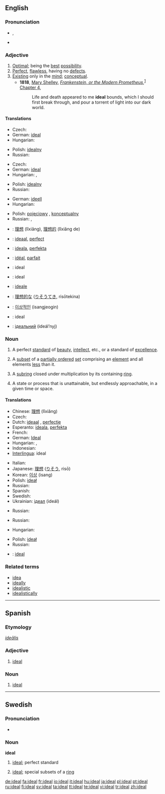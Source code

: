 {{see|Ideal|idéal}}
{{wikipedia}}
==English==

===Pronunciation===
*{{IPA|/aɪˈdɪəl/|/aɪˈdi:.əl/}}, {{SAMPA|/aI"dI@l/, /aI"di:.@l/}}
*{{audio|en-us-ideal.ogg|Audio (US)}}

===Adjective===
{{en-adj}}

# [[optimal|Optimal]]; being the [[best]] [[possibility]].
# [[perfect|Perfect]], [[flawless]], having no [[defect]]s.
# [[exist|Existing]] only in the [[mind]]; [[conceptual]].
#* '''1818''', [[w:Mary Shelley|Mary Shelley]], ''[[w:Frankenstein|Frankenstein, or the Modern Prometheus]]'',<sup>[http://en.wikisource.org/wiki/Frankenstein]</sup> [[s:Frankenstein/Chapter 4|Chapter 4]],
#*: Life and death appeared to me '''ideal''' bounds, which I should first break through, and pour a torrent of light into our dark world.

====Translations====
{{trans-top|being optimal}}
* Czech: {{t-|cs|ideální}}
*German: [[ideal]]
* Hungarian: {{t-|hu|ideális}}
{{trans-mid}}
* Polish: [[idealny]] {{m}}
* Russian: {{t|ru|идеальный|tr=id'eál’nyj|sc=Cyrl}}
{{trans-bottom}}

{{trans-top|being perfect}}
* Czech: {{t-|cs|ideální}}
*German: [[ideal]]
* Hungarian: {{t|hu|tökéletes}}, {{t|hu|eszményi}}
{{trans-mid}}
* Polish: [[idealny]] {{m}}
* Russian: {{t|ru|идеальный|tr=id'eál’nyj|sc=Cyrl}}
{{trans-bottom}}

{{trans-top|conceptual}}
*German: [[ideell]]
* Hungarian: {{t|hu|képzelt}}
{{trans-mid}}
* Polish: [[pojęciowy]] {{m}}, [[konceptualny]] {{m}}
* Russian: {{t|ru|идеальный|tr=id'eál’nyj|sc=Cyrl}}, {{t|ru|абстракный|tr=abstráktnyj|sc=Cyrl}}
{{trans-bottom}}

{{checktrans-top}}
*{{ttbc|Chinese}}: [[理想]] (lǐxiǎng), [[理想的]] (lǐxiǎng de)
*{{ttbc|Dutch}}: [[ideaal]], [[perfect]]
*{{ttbc|Esperanto}}: [[ideala]], [[perfekta]]
*{{ttbc|French}}: [[idéal]], [[parfait]]
*{{ttbc|Indonesian}}: ideal
*{{ttbc|Interlingua}}: ideal
{{checktrans-mid}}
*{{ttbc|Italian}}: [[ideale]]
*{{ttbc|Japanese}}: [[理想的な]] ([[りそうてき]], risōtekina)
*{{ttbc|Korean}}: [[이상적인]] (isangjeogin)
*{{ttbc|Spanish}}: ideal
*{{ttbc|Ukrainian}}: [[iдеальний]] (ideál’nyj)
{{checktrans-bottom}}

===Noun===
{{en-noun}}

# A perfect [[standard]] of [[beauty]], [[intellect]], etc., or a standard of [[excellence]].
# {{mathematics|order theory}} A [[subset]] of a [[partially ordered]] [[set]] comprising an [[element]] and all elements [[less]] than it.
# {{context|for example|algebra}} A [[subring]] closed under multiplication by its containing [[ring]].
#{{rfv-sense}} A state or process that is unattainable, but endlessly approachable, in a given time or space.

====Translations====
{{trans-top|a perfect standard of beauty, intellect, etc.}}
* Chinese: [[理想]] (lǐxiǎng)
* Czech: {{t-|cs|ideál|m}}
* Dutch: [[ideaal]] {{n}}, [[perfectie]] {{f}}
* Esperanto: [[ideala]], [[perfekta]]
* French: {{t+|fr|idéal|m}}
* German: [[Ideal]] {{n}}
* Hungarian: {{t|hu|eszmény}}, {{t-|hu|ideál}}
* Indonesian: {{t-|id|ideal|xs=Indonesian}}
* [[Interlingua]]: ideal
{{trans-mid}}
* Italian: {{t+|it|ideale|m}}
* Japanese: [[理想]] ([[りそう]], risō)
* Korean: [[이상]] (isang)
* Polish: [[ideał]] {{m}}
* Russian: {{t|ru|идеал|m|tr=id'eál|sc=Cyrl}}
* Spanish: {{t-|es|ideal}}
* Swedish: {{t+|sv|ideal|n}}
* Ukrainian: [[iдеал]] (ideál) {{m}}
{{trans-bottom}}

{{trans-top|''(order theory)''}}
{{trans-mid}}
* Russian: {{t|ru|идеал|m|tr=id'eál|sc=Cyrl}}
{{trans-bottom}}

{{trans-top|''(algebra)''}}
{{trans-mid}}
* Russian: {{t|ru|идеал|m|tr=id'eál|sc=Cyrl}}
{{trans-bottom}}

{{trans-top|an unattainable state}}
* Hungarian: {{t|hu|ábránd}}
{{trans-mid}}
* Polish: [[ideał]] {{m}}
* Russian: {{t|ru|идеал|m|tr=id'eál|sc=Cyrl}}
{{trans-bottom}}

{{checktrans-top}}
*{{ttbc|Swedish}}: [[#Swedish|ideal]] {{n}}
{{checktrans-bottom}}

===Related terms===
*[[idea]]
*[[ideally]]
*[[idealistic]]
*[[idealistically]]

----

==Spanish==

===Etymology===
{{L.|es}} ''[[idealis|ideālis]]''

===Adjective===
{{es-adj|pl=ideales}}

# [[#English|ideal]]

===Noun===
{{es-noun-m|pl=ideales}}

# [[#English|ideal]]

----

==Swedish==

===Pronunciation===
*{{audio|Sv-ideal.ogg|audio}}

===Noun===
{{sv-noun-n-zero}}
'''ideal''' {{n}}

# [[#English|ideal]]; perfect standard
# {{context|maths|lang=sv}} [[#English|ideal]]; special subsets of a [[ring]]

[[de:ideal]]
[[fa:ideal]]
[[fr:ideal]]
[[io:ideal]]
[[it:ideal]]
[[hu:ideal]]
[[ja:ideal]]
[[pl:ideal]]
[[pt:ideal]]
[[ru:ideal]]
[[fi:ideal]]
[[sv:ideal]]
[[ta:ideal]]
[[tt:ideal]]
[[te:ideal]]
[[vi:ideal]]
[[tr:ideal]]
[[zh:ideal]]